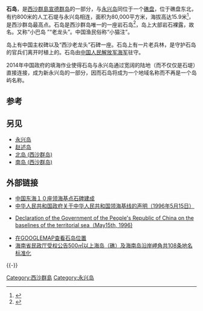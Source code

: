 {{Pathnav|南中国海|南海诸岛|西沙群岛|宣德群岛|宣德环礁}}
{{Infobox Disputed Islands
| plural = yes
| name             = 石島
| image name       = 
| image caption    =
| image size       =
| locator map      = {{Location map+|South China Sea|float=center|width=300|caption=石島的位置 
|places=
{{location map~ |South China Sea |marksize=6 |lat=16.844223 |long=112.347157
|label='''石島
''' |position=bottom}}
}}
| map_custom       = yes
| native name      = 
| native name link = 
| other_names      = 小巴島、老龍頭、小貓注<br/>Rocky Island<br/>Đảo Đá
| location         = [[南海|南海]]
| coordinates      = {{Coord|16|50|41|N|112|20|50|E|display=inline,title}}
| archipelago      = [[宣德群岛|宣德群岛]]（[[西沙群岛|西沙群岛]]东半部）
| total islands    = 
| major islands    = 
| area             =80,000平方米
| length           =
| width            =
| coastline        =
| highest mount    = 
| elevation        = 15.9米
| country          = 中华人民共和国
| country admin divisions title   = 地级市
| country admin divisions         = [[海南省|海南省]][[三沙市|三沙市]]
| country claim                 = ROC
|country claim divisions title   = [[区_(中华民国)|区]]
|country claim divisions         = [[高雄市|高雄市]][[旗津区|旗津区]]
|country 2 claim                   = VNM
|country 2 claim divisions title   = 县
|country 2 claim divisions         = [[岘港市|岘港市]][[黄沙岛县|黄沙岛县]]
| population       = 
| population as of = 
| density          = 
| ethnic groups    = 
| additional info  =
}} 
'''石岛'''，是[[西沙群島|西沙群島]][[宣德群岛|宣德群岛]]的一部分，与[[永兴岛|永兴岛]]同位于一个[[礁盘|礁盘]]，位于礁盘东北，有约800米的人工石堤与永兴岛相连，面积为80,000平方米，海拔高达15.9米<ref>{{Cite web |url=http://www.hnszw.org.cn/data/news/2009/06/43638/ |title=海南史志网：第一节 西沙群岛的主要岛礁 |access-date=2012-07-18 |archive-url=https://web.archive.org/web/20120501101724/http://www.hnszw.org.cn/data/news/2009/06/43638/ |archive-date=2012-05-01 |dead-url=yes }}</ref>，是西沙群岛最高点。石岛是西沙群岛唯一的一座岩石岛<ref>{{Cite web |url=http://citylife.house.sina.com.cn/detail.php?gid=16544 |title=探秘西沙--石岛 |access-date=2012-07-18 |archive-url=https://web.archive.org/web/20160304101905/http://citylife.house.sina.com.cn/detail.php?gid=16544 |archive-date=2016-03-04 |dead-url=yes }}</ref>，岛上大部岩石裸露，故名。又称“小巴岛 ”“老龙头”。中国渔民俗称“小猫注”。

岛上有中国主权碑以及“西沙老龙头”石碑一座。石岛上有一片老兵林，是守护石岛的官兵们离开时植上的。石岛由[[中国人民解放军海军|中国人民解放军海军]]驻守。

2014年中国政府的填海作业使得石岛与永兴岛通过宽阔的陆地（而不仅仅是石堤）直接连接，成为新永兴岛的一部分，因而石岛将成为一个地域名称而不再是一个岛屿名称。

==参考==
{{external media
|align=right
|width=200px
|image1=[http://himg2.huanqiu.com/attachment2010/120329/zip1332982147/1332982147_6.jpg 中国主权碑]
|image2=[http://www.chinataiwan.org/tp/jctp/200911/W020091130317894227279.jpg “西沙老龙头”石碑]
}}
{{reflist}}
==另见==
*[[永兴岛|永兴岛]]
*[[赵述岛|赵述岛]]
*[[北岛_(西沙群岛)|北岛 (西沙群岛)]]
*[[南岛_(西沙群岛)|南岛 (西沙群岛)]]

== 外部链接 ==
* [http://news.xinhuanet.com/politics/2006-09/14/content_5090042.htm 中国东海１０座领海基点石碑建成] {{Wayback|url=http://news.xinhuanet.com/politics/2006-09/14/content_5090042.htm |date=20070325035306 }}
* [https://web.archive.org/web/20070216040721/http://www.soa.gov.cn/law/960515a.htm 中华人民共和国政府关于中华人民共和国领海基线的声明（1996年5月15日）]
* {{en icon}}[http://www.un.org/Depts/los/LEGISLATIONANDTREATIES/PDFFILES/CHN_1996_Declaration.pdf  Declaration of the Government of the People's Republic of China on the baselines of the territorial sea（May15th, 1996)] {{Wayback|url=http://www.un.org/Depts/los/LEGISLATIONANDTREATIES/PDFFILES/CHN_1996_Declaration.pdf |date=20070315110738 }}
* [http://www.google.com/maps?f=q&hl=en&q=+16%C2%B050%2748.67%22N,112%C2%B020%2752.91%22E&ie=UTF8&z=16&ll=16.845106,112.347264&spn=0.009201,0.022702&t=k&om=1&iwloc=addr 在GOOGLEMAP查看石岛位置]
* [https://web.archive.org/web/20070310185604/http://www.hainan.gov.cn/data/news/2006/08/16869/ 海南省民政厅受权公告500㎡以上海岛（礁）及海南岛沿岸岬角共108条地名标准化]

{{-}}
{{西沙群岛}}

{{DEFAULTSORT:Shi石}}
[[Category:西沙群島|Category:西沙群島]]
[[Category:永兴岛|Category:永兴岛]]